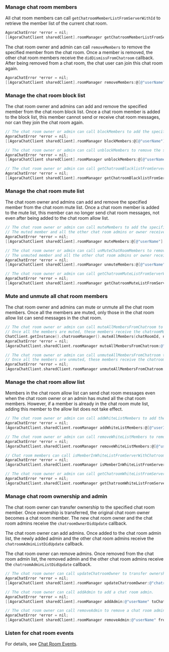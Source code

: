 <PlatformWrapper platform="ios">

### Manage chat room members

All chat room members can call `getChatroomMemberListFromServerWithId` to retrieve the member list of the current chat room.

```objective-c
AgoraChatError *error = nil;
[[AgoraChatClient sharedClient].roomManager getChatroomMemberListFromServerWithId:@"chatroomId" cursor:1 pageSize:20 error:&error];
```

The chat room owner and admin can call `removeMembers` to remove the specified member from the chat room. Once a member is removed, the other chat room members receive the `didDismissFromChatroom` callback. After being removed from a chat room, the chat user can join this chat room again.

```objective-c
AgoraChatError *error = nil;
[[AgoraChatClient sharedClient].roomManager removeMembers:@[@"userName"] fromChatroom:@"chatroomId" error:&error];
```


### Manage the chat room block list

The chat room owner and admins can add and remove the specified member from the chat room block list. Once a chat room member is added to the block list, this member cannot send or receive chat room messages, nor can they join the chat room again.

```objective-c
// The chat room owner or admin can call blockMembers to add the specified member to the chat room block list.
AgoraChatError *error = nil;
[[AgoraChatClient sharedClient].roomManager blockMembers:@[@"userName"] fromChatroom:@"chatroomId" error:&error];

// The chat room owner or admin can call unblockMembers to remove the specified user from the block list.
AgoraChatError *error = nil;
[[AgoraChatClient sharedClient].roomManager unblockMembers:@[@"userName"] fromChatroom:@"chatroomId" error:&error];

// The chat room owner or admin can call getChatroomBlacklistFromServerWithId to retrieve the block list of the current chat room.
AgoraChatError *error = nil;
[[AgoraChatClient sharedClient].roomManager getChatroomBlacklistFromServerWithId:@"chatroomId" pageNumber:1 pageSize:20 error:&error];
```


### Manage the chat room mute list

The chat room owner and admins can add and remove the specified member from the chat room mute list. Once a chat room member is added to the mute list, this member can no longer send chat room messages, not even after being added to the chat room allow list.

```objective-c
// The chat room owner or admin can call muteMembers to add the specified user to the chat room block list.
// The muted member and all the other chat room admins or owner receive the onMuteListAdded callback.
AgoraChatError *error = nil;
[[AgoraChatClient sharedClient].roomManager muteMembers:@[@"userName"] muteMilliseconds:-1 fromChatroom:@"chatroomId" error:&error];

// The chat room owner or admin can call unMuteChatRoomMembers to remove the specified user from the chat room mute list.
// The unmuted member and all the other chat room admins or owner receive the chatroomMuteListDidUpdate callback.
AgoraChatError *error = nil;
[[AgoraChatClient sharedClient].roomManager unmuteMembers:@[@"userName"] fromChatroom:@"chatroomId" error:&error];

// The chat room owner or admin can call getChatroomMuteListFromServerWithId to retrieve the mute list of the current chat room.
AgoraChatError *error = nil;
[[AgoraChatClient sharedClient].roomManager getChatroomMuteListFromServerWithId:@"chatroomId" pageNumber:1 pageSize:20 error:&error];
```


### Mute and unmute all chat room members

The chat room owner and admins can mute or unmute all the chat room members. Once all the members are muted, only those in the chat room allow list can send messages in the chat room.

```objective-c
// The chat room owner or admin can call muteAllMembersFromChatroom to mute all the chat room members.
// Once all the members are muted, these members receive the chatroomMuteListDidUpdate callback.
ChatClient.getInstance().chatroomManager().muteAllMembers(chatRoomId, new ValueCallBack<ChatRoom>() {
AgoraChatError *error = nil;
[AgoraChatClient.sharedClient.roomManager muteAllMembersFromChatroom:@"chatRoomId" error:&error];

// The chat room owner or admin can call unmuteAllMembersFromChatroom to unmute all the chat room members.
// Once all the members are unmuted, these members receive the chatroomMuteListDidUpdate callback.
AgoraChatError *error = nil;
[AgoraChatClient.sharedClient.roomManager unmuteAllMembersFromChatroom:@"chatRoomId" error:&error];
```


### Manage the chat room allow list

Members in the chat room allow list can send chat room messages even when the chat room owner or an admin has muted all the chat room members. However, if a member is already in the chat room mute list, adding this member to the allow list does not take effect.

```objective-c
// The chat room owner or admin can call addWhiteListMembers to add the specified member to the chat room allow list.
AgoraChatError *error = nil;  
[AgoraChatClient.sharedClient.roomManager addWhiteListMembers:@[@"userId1",@"userId2"] fromChatroom:@"aChatroomId" error:&error];

// The chat room owner or admin can call removeWhiteListMembers to remove the specified member from the chat room allow list.
AgoraChatError *error = nil;  
[AgoraChatClient.sharedClient.roomManager removeWhiteListMembers:@[@"userId1",@"userId2"] fromChatroom:@"aChatroomId" error:&error];

// Chat room members can call isMemberInWhiteListFromServerWithChatroomId to check whether they are in the chat room allow list.
AgoraChatError *error = nil;
[AgoraChatClient.sharedClient.roomManager isMemberInWhiteListFromServerWithChatroomId:@"aChatroomId" error:&error];

// The chat room owner or admin can call getChatroomWhiteListFromServerWithId to retrieve the allow list of the current chat room.
AgoraChatError *error = nil;
[AgoraChatClient.sharedClient.roomManager getChatroomWhiteListFromServerWithId:@"aChatroomId" error:&error];
```


### Manage chat room ownership and admin

The chat room owner can transfer ownership to the specified chat room member. Once ownership is transferred, the original chat room owner becomes a chat room member. The new chat room owner and the chat room admins receive the `chatroomOwnerDidUpdate` callback.

The chat room owner can add admins. Once added to the chat room admin list, the newly added admin and the other chat room admins receive the `chatroomAdminListDidUpdate` callback.

The chat room owner can remove admins. Once removed from the chat room admin list, the removed admin and the other chat room admins receive the `chatroomAdminListDidUpdate` callback.

```objective-c
// The chat room owner can call updateChatroomOwner to transfer ownership to the other chat room member.
AgoraChatError *error = nil;
[[AgoraChatClient sharedClient].roomManager updateChatroomOwner:@"chatroomId" newOwner:@"textString" error:&error];

// The chat room owner can call addAdmin to add a chat room admin.
AgoraChatError *error = nil;
[[AgoraChatClient sharedClient].roomManager addAdmin:@"userName" toChatroom:@"chatroomId" error:&error];

// The chat room owner can call removeAdmin to remove a chat room admin.
AgoraChatError *error = nil;
[[AgoraChatClient sharedClient].roomManager removeAdmin:@"userName" fromChatroom:@"chatroomId" error:&error];
```

### Listen for chat room events

For details, see [Chat Room Events](manage-chatrooms#listen-for-chat-room-events).

</PlatformWrapper>